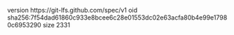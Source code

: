 version https://git-lfs.github.com/spec/v1
oid sha256:7f54dad61860c933e8bcee6c28e01553dc02e63acfa80b4e99e17980c6953290
size 2331
